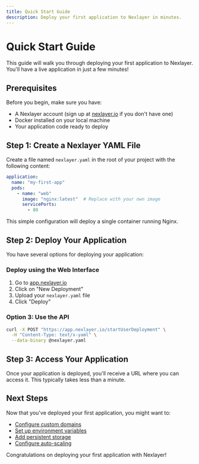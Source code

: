 ```yaml
---
title: Quick Start Guide
description: Deploy your first application to Nexlayer in minutes.
---
```



# Quick Start Guide

This guide will walk you through deploying your first application to Nexlayer. You'll have a live application in just a few minutes!

## Prerequisites

Before you begin, make sure you have:

- A Nexlayer account (sign up at [nexlayer.io](https://nexlayer.io) if you don't have one)
- Docker installed on your local machine
- Your application code ready to deploy

## Step 1: Create a Nexlayer YAML File

Create a file named `nexlayer.yaml` in the root of your project with the following content:

```yaml
application:
  name: "my-first-app"
  pods:
    - name: "web"
      image: "nginx:latest"  # Replace with your own image
      servicePorts:
        - 80
```

This simple configuration will deploy a single container running Nginx.

## Step 2: Deploy Your Application

You have several options for deploying your application:

### Deploy using the Web Interface

1. Go to [app.nexlayer.io](https://app.nexlayer.io)
2. Click on "New Deployment"
3. Upload your `nexlayer.yaml` file
4. Click "Deploy"

### Option 3: Use the API

```bash
curl -X POST "https://app.nexlayer.io/startUserDeployment" \
  -H "Content-Type: text/x-yaml" \
  --data-binary @nexlayer.yaml
```

## Step 3: Access Your Application

Once your application is deployed, you'll receive a URL where you can access it. This typically takes less than a minute.

## Next Steps

Now that you've deployed your first application, you might want to:

- [Configure custom domains](/docs/custom-domains)
- [Set up environment variables](/docs/environment-variables)
- [Add persistent storage](/docs/persistent-storage)
- [Configure auto-scaling](/docs/auto-scaling)

Congratulations on deploying your first application with Nexlayer!
